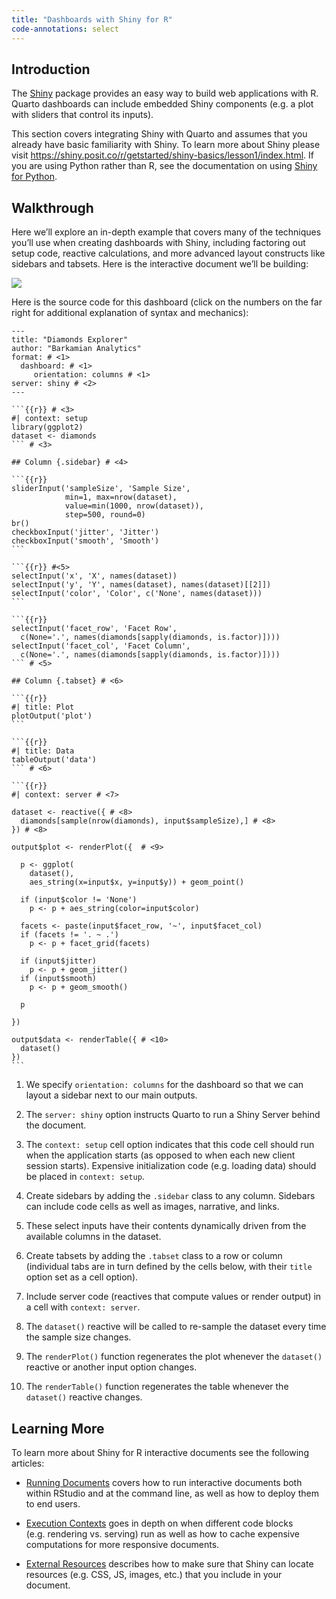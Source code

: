 ```yaml
---
title: "Dashboards with Shiny for R"
code-annotations: select
---
```


## Introduction

The [Shiny](https://shiny.posit.co/r/getstarted/shiny-basics/lesson1/index.html) package provides an easy way to build web applications with R. Quarto dashboards can include embedded Shiny components (e.g. a plot with sliders that control its inputs).

This section covers integrating Shiny with Quarto and assumes that you already have basic familiarity with Shiny. To learn more about Shiny please visit <https://shiny.posit.co/r/getstarted/shiny-basics/lesson1/index.html>. If you are using Python rather than R, see the documentation on using [Shiny for Python](shiny-python.qmd).

## Walkthrough

Here we'll explore an in-depth example that covers many of the techniques you'll use when creating dashboards with Shiny, including factoring out setup code, reactive calculations, and more advanced layout constructs like sidebars and tabsets. Here is the interactive document we'll be building:

![](../images/shiny-diamonds.png){.border .lightbox}

Here is the source code for this dashboard (click on the numbers on the far right for additional explanation of syntax and mechanics):

```` .python
---
title: "Diamonds Explorer"
author: "Barkamian Analytics"
format: # <1>
  dashboard: # <1>
     orientation: columns # <1>
server: shiny # <2>
---

```{{r}} # <3>
#| context: setup
library(ggplot2)
dataset <- diamonds
``` # <3>

## Column {.sidebar} # <4>

```{{r}}
sliderInput('sampleSize', 'Sample Size', 
            min=1, max=nrow(dataset),
            value=min(1000, nrow(dataset)), 
            step=500, round=0)
br()
checkboxInput('jitter', 'Jitter')
checkboxInput('smooth', 'Smooth')
```

```{{r}} #<5>
selectInput('x', 'X', names(dataset)) 
selectInput('y', 'Y', names(dataset), names(dataset)[[2]])
selectInput('color', 'Color', c('None', names(dataset)))
```

```{{r}}
selectInput('facet_row', 'Facet Row',
  c(None='.', names(diamonds[sapply(diamonds, is.factor)])))
selectInput('facet_col', 'Facet Column',
  c(None='.', names(diamonds[sapply(diamonds, is.factor)])))
``` # <5>

## Column {.tabset} # <6>

```{{r}}
#| title: Plot
plotOutput('plot')
```

```{{r}}
#| title: Data
tableOutput('data')
``` # <6>

```{{r}}
#| context: server # <7>

dataset <- reactive({ # <8>
  diamonds[sample(nrow(diamonds), input$sampleSize),] # <8>
}) # <8>
 
output$plot <- renderPlot({  # <9>
  
  p <- ggplot(
    dataset(), 
    aes_string(x=input$x, y=input$y)) + geom_point()
  
  if (input$color != 'None')
    p <- p + aes_string(color=input$color)
  
  facets <- paste(input$facet_row, '~', input$facet_col)
  if (facets != '. ~ .')
    p <- p + facet_grid(facets)
  
  if (input$jitter)
    p <- p + geom_jitter()
  if (input$smooth)
    p <- p + geom_smooth()
  
  p
  
})

output$data <- renderTable({ # <10>
  dataset()
})
```
````

1.  We specify `orientation: columns` for the dashboard so that we can layout a sidebar next to our main outputs.

2.  The `server: shiny` option instructs Quarto to run a Shiny Server behind the document.

3.  The `context: setup` cell option indicates that this code cell should run when the application starts (as opposed to when each new client session starts). Expensive initialization code (e.g. loading data) should be placed in `context: setup`.

4.  Create sidebars by adding the `.sidebar` class to any column. Sidebars can include code cells as well as images, narrative, and links.

5.  These select inputs have their contents dynamically driven from the available columns in the dataset.

6.  Create tabsets by adding the `.tabset` class to a row or column (individual tabs are in turn defined by the cells below, with their `title` option set as a cell option).

7.  Include server code (reactives that compute values or render output) in a cell with `context: server`.

8.  The `dataset()` reactive will be called to re-sample the dataset every time the sample size changes.

9.  The `renderPlot()` function regenerates the plot whenever the `dataset()` reactive or another input option changes.

10. The `renderTable()` function regenerates the table whenever the `dataset()` reactive changes.

## Learning More

To learn more about Shiny for R interactive documents see the following articles:

-   [Running Documents](/docs/interactive/shiny/running.qmd) covers how to run interactive documents both within RStudio and at the command line, as well as how to deploy them to end users.

-   [Execution Contexts](/docs/interactive/shiny/execution.qmd) goes in depth on when different code blocks (e.g. rendering vs. serving) run as well as how to cache expensive computations for more responsive documents.

-   [External Resources](/docs/interactive/shiny/resources.qmd) describes how to make sure that Shiny can locate resources (e.g. CSS, JS, images, etc.) that you include in your document.